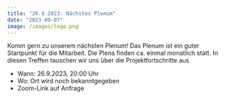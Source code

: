 ```yaml
---
title: "26.9.2023: Nächstes Plenum"
date: "2023-09-07"
image: /images/logo.png
---
```


Komm gern zu unserem nächsten Plenum! Das Plenum ist ein guter Startpunkt für die Mitarbeit. Die Plena finden ca. einmal monatlich statt. In diesen Treffen tauschen wir uns über die Projektfortschritte aus

* Wann: 26.9.2023, 20:00 Uhr
* Wo: Ort wird noch bekanntgegeben
* Zoom-Link auf Anfrage
